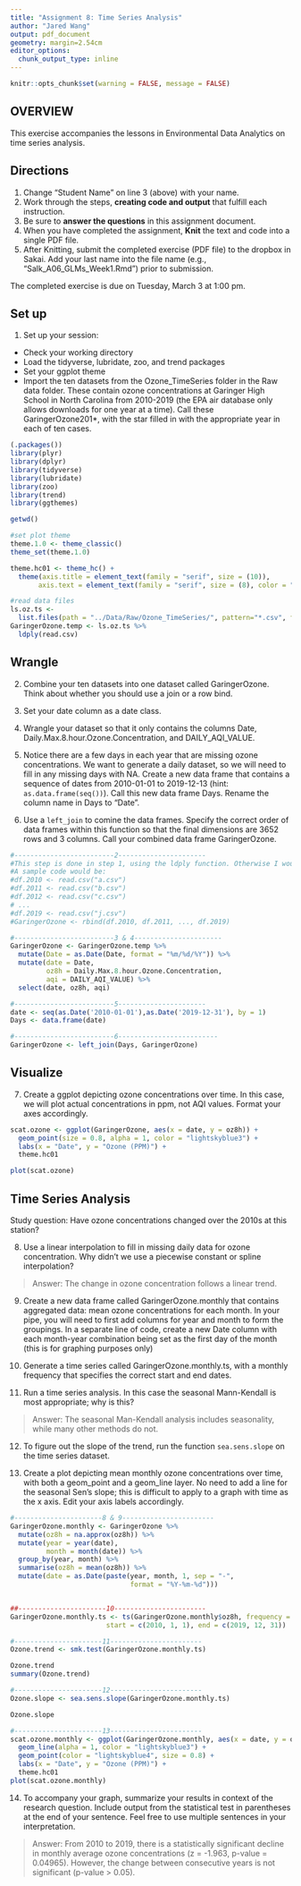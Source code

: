 ```yaml
---
title: "Assignment 8: Time Series Analysis"
author: "Jared Wang"
output: pdf_document
geometry: margin=2.54cm
editor_options: 
  chunk_output_type: inline
---
```

```r
knitr::opts_chunk$set(warning = FALSE, message = FALSE)
```

## OVERVIEW

This exercise accompanies the lessons in Environmental Data Analytics on time series analysis. 

## Directions
1. Change "Student Name" on line 3 (above) with your name.
3. Work through the steps, **creating code and output** that fulfill each instruction.
4. Be sure to **answer the questions** in this assignment document.
6. When you have completed the assignment, **Knit** the text and code into a single PDF file.
8. After Knitting, submit the completed exercise (PDF file) to the dropbox in Sakai. Add your last name into the file name (e.g., "Salk_A06_GLMs_Week1.Rmd") prior to submission.

The completed exercise is due on Tuesday, March 3 at 1:00 pm.

## Set up 
1. Set up your session:

* Check your working directory
* Load the tidyverse, lubridate, zoo, and trend packages
* Set your ggplot theme
* Import the ten datasets from the Ozone_TimeSeries folder in the Raw data folder. These contain ozone concentrations at Garinger High School in North Carolina from 2010-2019 (the EPA air database only allows downloads for one year at a time). Call these GaringerOzone201*, with the star filled in with the appropriate year in each of ten cases.

```r
(.packages())
library(plyr)
library(dplyr)
library(tidyverse)
library(lubridate)
library(zoo)
library(trend)
library(ggthemes)

getwd()

#set plot theme
theme.1.0 <- theme_classic()
theme_set(theme.1.0)

theme.hc01 <- theme_hc() +
  theme(axis.title = element_text(family = "serif", size = (10)),
       axis.text = element_text(family = "serif", size = (8), color = "black"))

#read data files
ls.oz.ts <- 
  list.files(path = "../Data/Raw/Ozone_TimeSeries/", pattern="*.csv", full.names=TRUE)
GaringerOzone.temp <- ls.oz.ts %>%
  ldply(read.csv)
```

## Wrangle

2. Combine your ten datasets into one dataset called GaringerOzone. Think about whether you should use a join or a row bind. 

3. Set your date column as a date class.

4. Wrangle your dataset so that it only contains the columns Date, Daily.Max.8.hour.Ozone.Concentration, and DAILY_AQI_VALUE. 

5. Notice there are a few days in each year that are missing ozone concentrations. We want to generate a daily dataset, so we will need to fill in any missing days with NA. Create a new data frame that contains a sequence of dates from 2010-01-01 to 2019-12-13 (hint: `as.data.frame(seq())`). Call this new data frame Days. Rename the column name in Days to "Date".

6. Use a `left_join` to comine the data frames. Specify the correct order of data frames within this function so that the final dimensions are 3652 rows and 3 columns. Call your combined data frame GaringerOzone. 

```r
#-------------------------2----------------------
#This step is done in step 1, using the ldply function. Otherwise I would use a row bind. 
#A sample code would be:
#df.2010 <- read.csv("a.csv")
#df.2011 <- read.csv("b.csv")
#df.2012 <- read.csv("c.csv")
# ...
#df.2019 <- read.csv("j.csv")
#GaringerOzone <- rbind(df.2010, df.2011, ..., df.2019)

#-------------------------3 & 4----------------------
GaringerOzone <- GaringerOzone.temp %>%
  mutate(Date = as.Date(Date, format = "%m/%d/%Y")) %>%
  mutate(date = Date,
         oz8h = Daily.Max.8.hour.Ozone.Concentration,
         aqi = DAILY_AQI_VALUE) %>%
  select(date, oz8h, aqi)

#-------------------------5---------------------- 
date <- seq(as.Date('2010-01-01'),as.Date('2019-12-31'), by = 1)
Days <- data.frame(date)

#-------------------------6-------------------------
GaringerOzone <- left_join(Days, GaringerOzone)

```

## Visualize

7. Create a ggplot depicting ozone concentrations over time. In this case, we will plot actual concentrations in ppm, not AQI values. Format your axes accordingly.

```r
scat.ozone <- ggplot(GaringerOzone, aes(x = date, y = oz8h)) + 
  geom_point(size = 0.8, alpha = 1, color = "lightskyblue3") + 
  labs(x = "Date", y = "Ozone (PPM)") +
  theme.hc01

plot(scat.ozone)
```

## Time Series Analysis

Study question: Have ozone concentrations changed over the 2010s at this station? 

8. Use a linear interpolation to fill in missing daily data for ozone concentration. Why didn't we use a piecewise constant or spline interpolation?

> Answer: The change in ozone concentration follows a linear trend.

9. Create a new data frame called GaringerOzone.monthly that contains aggregated data: mean ozone concentrations for each month. In your pipe, you will need to first add columns for year and month to form the groupings. In a separate line of code, create a new Date column with each month-year combination being set as the first day of the month (this is for graphing purposes only)

10. Generate a time series called GaringerOzone.monthly.ts, with a monthly frequency that specifies the correct start and end dates. 

11. Run a time series analysis. In this case the seasonal Mann-Kendall is most appropriate; why is this?

> Answer: The seasonal Man-Kendall analysis includes seasonality, while many other methods do not.

12. To figure out the slope of the trend, run the function `sea.sens.slope` on the time series dataset. 

13. Create a plot depicting mean monthly ozone concentrations over time, with both a geom_point and a geom_line layer. No need to add a line for the seasonal Sen's slope; this is difficult to apply to a graph with time as the x axis. Edit your axis labels accordingly.

```r
#----------------------8 & 9-----------------------
GaringerOzone.monthly <- GaringerOzone %>%
  mutate(oz8h = na.approx(oz8h)) %>%
  mutate(year = year(date),
         month = month(date)) %>%
  group_by(year, month) %>%
  summarise(oz8h = mean(oz8h)) %>%
  mutate(date = as.Date(paste(year, month, 1, sep = "-", 
                              format = "%Y-%m-%d")))


##----------------------10-----------------------
GaringerOzone.monthly.ts <- ts(GaringerOzone.monthly$oz8h, frequency = 12, 
                        start = c(2010, 1, 1), end = c(2019, 12, 31))

#----------------------11-----------------------
Ozone.trend <- smk.test(GaringerOzone.monthly.ts)

Ozone.trend
summary(Ozone.trend)

#----------------------12-----------------------
Ozone.slope <- sea.sens.slope(GaringerOzone.monthly.ts)

Ozone.slope

#----------------------13-----------------------
scat.ozone.monthly <- ggplot(GaringerOzone.monthly, aes(x = date, y = oz8h)) + 
  geom_line(alpha = 1, color = "lightskyblue3") + 
  geom_point(color = "lightskyblue4", size = 0.8) +
  labs(x = "Date", y = "Ozone (PPM)") +
  theme.hc01
plot(scat.ozone.monthly)
```

14. To accompany your graph, summarize your results in context of the research question. Include output from the statistical test in parentheses at the end of your sentence. Feel free to use multiple sentences in your interpretation.

> Answer: From 2010 to 2019, there is a statistically significant decline in monthly average ozone concentrations (z = -1.963, p-value = 0.04965). However, the change between consecutive years is not significant (p-value > 0.05).
